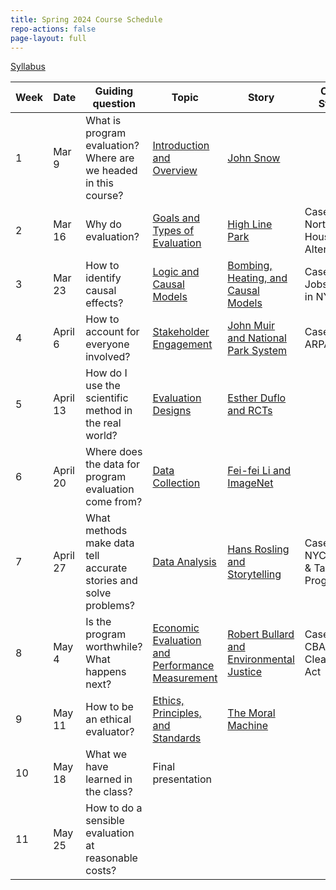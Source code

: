 ```yaml
---
title: Spring 2024 Course Schedule
repo-actions: false
page-layout: full
---
```


[Syllabus](syllabus.qmd)

| Week | Date   | Guiding question   | Topic     | Story    | Case Study    | Assignment    |
|-----------|-----------|-----------|-----------|-----------|-----------|-----------|
|  1  | Mar 9  | What is program evaluation? Where are we headed in this course? | [Introduction and Overview](lecture1.qmd) | [John Snow](john-snow-and-evidence-based-analysis.qmd) |                                        |               |
|  2  | Mar 16 | Why do evaluation?      | [Goals and Types of Evaluation](lecture2.qmd)  | [High Line Park](high-line-park.qmd)     | Case 1: Northwest Housing Alternatives | Case Response 1 |
|  3  | Mar 23 | How to identify causal effects?        | [Logic and Causal Models](lecture3.qmd)  | [Bombing, Heating, and Causal Models](bombing-heating-and-causal-models.qmd)     | Case 2: Jobs Plus in NYC | Case Response 2 |
|  4  | April 6 | How to account for everyone involved?        | [Stakeholder Engagement](lecture4.qmd)  | [John Muir and National Park System](john-muir-and-national-park.qmd)     | Case 3: ARPA-E | Case Response 3 |
|  5  | April 13 | How do I use the scientific method in the real world?   | [Evaluation Designs](lecture5.qmd)  | [Esther Duflo and RCTs](esther-duflo-and-rcts.qmd)     |   | Proposal due |
|  6  | April 20 | Where does the data for program evaluation come from?   | [Data Collection](lecture6.qmd)  | [Fei-fei Li and ImageNet](feifei-li-imagenet-and-ai-revolution.qmd)     |   |  |
|  7  | April 27 | What methods make data tell accurate stories and solve problems?   | [Data Analysis](lecture7.qmd)  | [Hans Rosling and Storytelling](hans-rosling-data-visualization-and-storystelling.qmd)  | Case 4: NYC Gifted & Talented Program | Case Response 4 |
|  8  | May 4 | Is the program worthwhile? What happens next?   | [Economic Evaluation and Performance Measurement](lecture8.qmd)  | [Robert Bullard and Environmental Justice](robert-bullard-and-environmental-justice.qmd)  | Case 5: CBA of EPA Clean Air Act | Case Response 5 |
|  9  | May 11 | How to be an ethical evaluator?   | [Ethics, Principles, and Standards](lecture9.qmd)  | [The Moral Machine](the-moral-machine-and-ethics.qmd)  |  |  |
|  10  | May 18 | What we have learned in the class?   | Final presentation  |   |  | Presentation |
|  11  | May 25 | How to do a sensible evaluation at reasonable costs?   |   |   |  | Evaluation Report |

:::{.content-hidden}
:::

